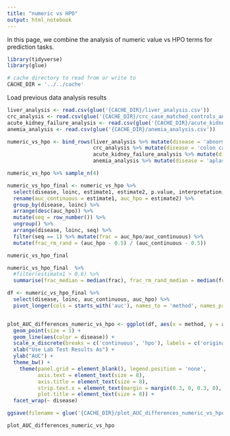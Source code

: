 ```yaml
---
title: "numeric vs HPO"
output: html_notebook
---
```


In this page, we combine the analysis of numeric value vs HPO terms for prediction tasks. 

```r
library(tidyverse)
library(glue)

# cache directory to read from or write to
CACHE_DIR = '../../cache'
```

Load previous data analysis results
```r
liver_analysis <- read.csv(glue('{CACHE_DIR}/liver_analysis.csv'))
crc_analysis <- read.csv(glue('{CACHE_DIR}/crc_case_matched_controls_analysis.csv'))
acute_kidney_failure_analysis <- read.csv(glue('{CACHE_DIR}/acute_kidney_failure_analysis.csv'))
anemia_analysis <- read.csv(glue('{CACHE_DIR}/anemia_analysis.csv'))
```

```r
numeric_vs_hpo <- bind_rows(liver_analysis %>% mutate(disease = 'abnormal liver function'),
                            crc_analysis %>% mutate(disease = 'colon cancer'), 
                            acute_kidney_failure_analysis %>% mutate(disease = 'acute kidney failure'), 
                            anemia_analysis %>% mutate(disease = 'aplastic anemia'))

numeric_vs_hpo %>% sample_n(4)

numeric_vs_hpo_final <- numeric_vs_hpo %>% 
  select(disease, loinc, estimate1, estimate2, p.value, interpretation, hpotermid) %>% 
  rename(auc_continuous = estimate1, auc_hpo = estimate2) %>% 
  group_by(disease, loinc) %>% 
  arrange(desc(auc_hpo)) %>% 
  mutate(seq = row_number()) %>% 
  ungroup() %>% 
  arrange(disease, loinc, seq) %>% 
  filter(seq == 1) %>% mutate(frac = auc_hpo/auc_continuous) %>% 
  mutate(frac_rm_rand = (auc_hpo - 0.5) / (auc_continuous - 0.5))

numeric_vs_hpo_final
```
```r
numeric_vs_hpo_final  %>% 
  #filter(estimate1 > 0.6) %>%
  summarise(frac_median = median(frac), frac_rm_rand_median = median(frac_rm_rand))
```
```r
df <- numeric_vs_hpo_final %>% 
  select(disease, loinc, auc_continuous, auc_hpo) %>% 
  pivot_longer(cols = starts_with('auc'), names_to = 'method', names_prefix = 'auc_', values_to = 'auc')


plot_AUC_differences_numeric_vs_hpo <- ggplot(df, aes(x = method, y = auc, group = interaction(disease, loinc))) + 
  geom_point(size = 1) +
  geom_line(aes(color = disease)) +
  scale_x_discrete(breaks = c('continuous', 'hpo'), labels = c('original numeric value', 'transformed to HPO')) +
  xlab("Use Lab Test Results As") +
  ylab("AUC") +
  theme_bw() + 
    theme(panel.grid = element_blank(), legend.position = 'none',
          axis.text = element_text(size = 8),
          axis.title = element_text(size = 8), 
          strip.text.x = element_text(margin = margin(0.3, 0, 0.3, 0), size = 5),
          plot.title = element_text(size = 8)) +
  facet_wrap(~ disease)

ggsave(filename = glue('{CACHE_DIR}/plot_AUC_differences_numeric_vs_hpo.pdf'), width = 6, height = 6)

plot_AUC_differences_numeric_vs_hpo
```


